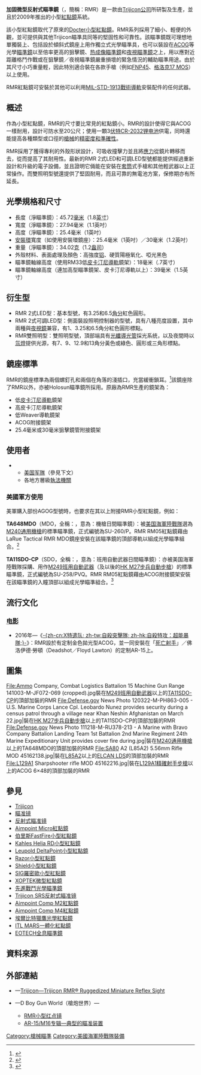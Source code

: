 {{noteTA
|G1=軍事
|G2=長度單位
|G3=Firearms
}}

'''加固微型反射式瞄準鏡'''（{{Lang-en|'''R'''uggedized '''M'''iniature '''R'''eflex}}，簡稱：RMR）是一款由[[Trijicon|Trijicon]][[公司|公司]]所研製及生產，並且於2009年推出的小型[[紅點鏡|紅點鏡]]系統。

該小型紅點鏡取代了原來的[[Docter小型紅點鏡|Docter小型紅點鏡]]。RMR系列採用了細小、輕便的外觀，並可提供與其他Trijicon瞄準具同等的堅固性和可靠性。該瞄準鏡既可理想地單獨裝上、包括設於傾斜式鏡座上用作獨立式光學瞄準具，也可以裝設在[[先進戰鬥光學瞄準鏡|ACOG]]等光學[[瞄準鏡|瞄準鏡]]以至倍率更高的狙擊鏡、[[热成像仪|热成像瞄準鏡]]和[[夜視鏡|夜視瞄準鏡]]之上，用以應對近距離格鬥作戰或在狙擊鏡／夜視瞄準鏡嚴重損壞的緊急情況的輔助瞄準用途。由於其尺寸小巧重量輕，因此特別適合裝在各款手槍（例如[[FN_FNP半自動手槍|FNP45]]、[[格洛克17|格洛克17 MOS]]）以上使用。

RMR紅點鏡可安裝於其他可以利用[[皮卡汀尼導軌|MIL-STD-1913戰術導軌]]安裝配件的任何武器。

== 概述 ==
作為小型紅點鏡，RMR的尺寸要比常見的紅點鏡小。RMR的設計使得它與ACOG一樣耐用，設計可防水至20公尺；使用一顆3[[伏特|伏特]][[CR2032電池|CR-2032]][[锂电池|锂电池]]供電，同時還能提高各種類型或口徑的[[槍械|槍械]]的[[测量精度|精密度和準確性]]。

RMR採用了獲得專利的外殼形狀設計，可吸收撞擊力並且將[[應力|應力]]從鏡片轉移而去，從而提高了其耐用性。最新的RMR 2式LED和可調LED型號都能提供經過重新設計和升級的電子設備，並且證明它倆能在安裝在[[手枪套筒|套筒]]式手槍和其他輕武器以上正常操作。而雙照明型號還提供了堅固耐用，而且可靠的無電池方案，保修期亦有所延長。

== 光學規格和尺寸 ==
* 長度（淨瞄準鏡）：45.72[[毫米|毫米]]（1.8[[英寸|英寸]]）
* 寬度（淨瞄準鏡）：27.94毫米（1.1英吋）
* 高度（淨瞄準鏡）：25.4毫米（1英吋）
* [[瞄準鏡環|安裝環]]寬度（如使用安裝環鏡座）：25.4毫米（1英吋）／30毫米（1.2英吋）
* 重量（淨瞄準鏡）：34.02[[克|克]]（1.2[[盎司|盎司]]） 
* 外殼材料、表面處理及顏色：高強度[[铝|铝]]、硬質陽極氧化、啞光黑色
* 瞄準鏡軸線高度（使用RM33低[[皮卡汀尼導軌|皮卡汀尼導軌]]鏡架）：18毫米（.7英寸）                                                                                                                                                                                                    
* 瞄準鏡軸線高度（連加高型瞄準鏡架、皮卡汀尼導軌以上）：39毫米（1.5英寸）

== 衍生型 ==
* RMR 2式LED型：基本型號，有3.25和6.5[[角分|角分]]紅色圓形{{Link-en|標線|Reticle|標點}}。
* RMR 2式可調LED型：側面裝設照明控制器的型號，具有八種亮度設置，其中兩種與[[夜視鏡|夜視鏡]]兼容，有1、3.25和6.5角分紅色圓形標點。
* RMR雙照明型：雙照明型號，頂部端具有[[光導纖維|光纖]][[導光管|導光管]]採光系统，以及夜間時以[[氚|氚]][[燈|燈]]提供光源，有7、9、12.9和13角分黃色或綠色、圓形或三角形標點。
<!-- RMRcc -->

== 鏡座標準 ==
RMR的鏡座標準為兩個螺釘孔和兩個在角落的淺插口，充當緩衝鎖耳。<ref name="optics-info-footprints">{{Cite web |url=https://optics-info.com/footprints-on-red-dot-sights/ |title=Footprints/Mounting Standards on Red Dot Sights - Optics info |accessdate=2020-08-01 |archive-date=2019-12-09 |archive-url=https://web.archive.org/web/20191209023758/https://optics-info.com/footprints-on-red-dot-sights/ |dead-url=no }}</ref>該鏡座除了RMR以外，亦被Holosun瞄準鏡所採用。原廠為RMR生產的鏡架為：
* 低[[皮卡汀尼導軌|皮卡汀尼導軌]]鏡架
* 高皮卡汀尼導軌鏡架
* 低Weaver導軌鏡架
* ACOG附接鏡架
* 25.4毫米或30毫米狙擊鏡管附接鏡架

== 使用者 ==
* {{flagcountry|United States}}
** [[美军|美国军隊]]（參見下文）
** 各地方層級[[警察|執法機關]]

=== 美國軍方使用 ===
美軍購入部份AGOG型號時，也要求在其以上附接RMR小型紅點鏡，例如：

'''TA648MDO'''（MDO，全稱：{{Lang|en|'''M'''achine gun '''D'''ay '''O'''ptic}}，意為：機槍日間瞄準鏡）：被[[美国海軍陸戰隊|美国海軍陸戰隊]]選為[[M240通用機槍|M240通用機槍]]的標準瞄準鏡，正式編號為SU-260/P。RMR RM05紅點鏡藉由LaRue Tactical RMR MDO鏡座安裝在該瞄準鏡的頂部導軌以組成光學瞄準組合。<ref>{{Cite web |url=https://www.trijicon.com/na_en/products/product3.php?pid=TA648MDO |title=存档副本 |access-date=2019-06-20 |archive-url=https://web.archive.org/web/20190702090836/https://www.trijicon.com/na_en/products/product3.php?pid=TA648MDO |archive-date=2019-07-02 |dead-url=yes }}</ref>

'''TA11SDO-CP'''（SDO，全稱：{{Lang|en|'''S'''quad automatic-weapon '''D'''ay '''O'''ptic}}，意為：班用自動武器日間瞄準鏡）：亦被美国海軍陸戰隊採購、用作[[M249班用自動武器|M249班用自動武器]]（及以後的[[HK_M27步兵自動步槍|HK M27步兵自動步槍]]）的標準瞄準鏡，正式編號為SU-258/PVQ。RMR RM05紅點鏡藉由ACOG附接鏡架安裝在該瞄準鏡的入瞳頂部以組成光學瞄準組合。<ref>{{Cite web |url=https://www.trijicon.com/na_en/products/product3.php?pid=TA11SDO-CP |title=存档副本 |access-date=2019-06-20 |archive-url=https://web.archive.org/web/20190701184356/https://www.trijicon.com/na_en/products/product3.php?pid=TA11SDO-CP |archive-date=2019-07-01 |dead-url=yes }}</ref>

== 流行文化 ==
=== [[电影|电影]] ===
* 2016年—《[[自殺突擊隊|-{zh-cn:X特遣队; zh-tw:自殺突擊隊; zh-hk:自殺特攻：超能暴隊;}-]]》：RMR設於有定制金色拋光型ACOG，並一同安裝在「[[死亡射手|死亡射手]]」／佛洛伊德·勞頓（Deadshot／Floyd Lawton）的定制AR-15上。

== 圖集 ==
<gallery>
File:Ammo Company, Combat Logistics Battalion 15 Machine Gun Range 141003-M-JF072-069 (cropped).jpg裝在[[M249班用自動武器|M249班用自動武器]]以上的[[先進戰鬥光學瞄準鏡|TA11SDO-CP]]的頂部加裝的RMR
File:Defense.gov News Photo 120322-M-PH863-005 - U.S. Marine Corps Lance Cpl. Leobardo Nunez provides security during a census patrol through a village near Khan Neshin Afghanistan on March 22.jpg|裝在[[HK_M27步兵自動步槍|HK M27步兵自動步槍]]以上的TA11SDO-CP的頂部加裝的RMR
File:Defense.gov News Photo 111218-M-RU378-213 - A Marine with Bravo Company Battalion Landing Team 1st Battalion 2nd Marine Regiment 24th Marine Expeditionary Unit provides cover fire during.jpg|裝在[[M240通用機槍|M240通用機槍]]以上的TA648MDO的頂部加裝的RMR
File:SA80 A2 (L85A2) 5.56mm Rifle MOD 45162138.jpg|裝在[[SA80槍族|L85A2]]以上的[[C79光學瞄準鏡|ELCAN LDS]]的頂部加裝的RMR
File:L129A1 Sharpshooter rifle MOD 45162216.jpg|裝在[[L129A1精確射手步槍|L129A1精確射手步槍]]以上的ACOG 6×48的頂部加裝的RMR
</gallery>

== 參見 ==
{{div col|cols=2}}
* [[Trijicon|Trijicon]]
* [[瞄准镜|瞄准镜]]
* [[紅點鏡|反射式瞄准镜]]
* [[Aimpoint_Micro紅點鏡|Aimpoint Micro紅點鏡]]
* [[伯里斯FastFire小型紅點鏡|伯里斯FastFire小型紅點鏡]]
* [[Kahles_Helia_RD小型紅點鏡|Kahles Helia RD小型紅點鏡]]
* [[Leupold_DeltaPoint小型紅點鏡|Leupold DeltaPoint小型紅點鏡]]
* [[Razor小型紅點鏡|Razor小型紅點鏡]]
* [[Shield小型紅點鏡|Shield小型紅點鏡]]
* [[SIG羅密歐小型紅點鏡|SIG羅密歐小型紅點鏡]]
* [[XOPTEK微型紅點鏡|XOPTEK微型紅點鏡]]
* [[先進戰鬥光學瞄準鏡|先進戰鬥光學瞄準鏡]]
* [[Trijicon_SRS反射式瞄准镜|Trijicon SRS反射式瞄准镜]]
* [[Aimpoint_Comp_M2紅點鏡|Aimpoint Comp M2紅點鏡]]
* [[Aimpoint_Comp_M4紅點鏡|Aimpoint Comp M4紅點鏡]]
* [[埃爾比特獵鷹光學紅點鏡|埃爾比特獵鷹光學紅點鏡]]<!-- Elbit Falcon Optical -->
* [[ITL_MARS一體化紅點鏡|ITL MARS一體化紅點鏡]]
* [[EOTECH|EOTECH全息瞄準鏡]]
{{div col end}}
<!-- == 註釋 ==
{{notelist}} -->
== 資料來源 ==
<div class="references-small">
<references />
</div>
<!-- == 參考文獻 == -->
== 外部連結 ==
* {{en icon}}—[https://www.trijicon.com/products/subcategory/trijicon-rmr Trijicon—Trijicon RMR® Ruggedized Miniature Reflex Sight] {{Wayback|url=https://www.trijicon.com/products/subcategory/trijicon-rmr |date=20220506150904 }}
* {{zh-hans icon}}—D Boy Gun World（槍炮世界）—
** [http://pewpewpew.work/sight/trijcon/rmr.htm RMR小型红点镜]{{Wayback|url=http://pewpewpew.work/sight/trijcon/rmr.htm |date=20200124223842 }}
** [http://pewpewpew.work/usa/m16/acces/sight.htm AR-15/M16专辑—典型的瞄准装置]{{Wayback|url=http://pewpewpew.work/usa/m16/acces/sight.htm |date=20200527112259 }}

{{DEFAULTSORT:RMR}}
[[Category:槍械瞄準|Category:槍械瞄準]]
[[Category:美國海軍陸戰隊裝備|Category:美國海軍陸戰隊裝備]]